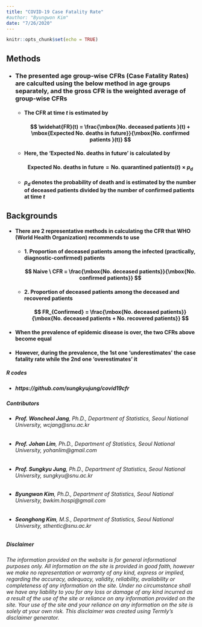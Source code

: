 ```yaml
---
title: "COVID-19 Case Fatality Rate"
#author: "Byungwon Kim"
date: "7/26/2020"
---
```


```r
knitr::opts_chunk$set(echo = TRUE)
```

## Methods
  * ### The presented age group-wise CFRs (Case Fatality Rates) are calculted using the below method in age groups separately, and the gross CFR is the weighted average of group-wise CFRs
    + #### The CFR at time $t$ is estimated by
      #### $$ \widehat{FR}(t) = \frac{\mbox{No. deceased patients }(t) + \mbox{Expected No. deaths in future}}{\mbox{No. confirmed patients }(t)} $$
    + #### Here, the 'Expected No. deaths in future' is calculated by
      #### $$ \mbox{Expected No. deaths in future} = \mbox{No. quarantined patients} (t) \times p_d $$
    + #### $p_d$ denotes the probability of death and is estimated by the number of deceased patients divided by the number of confirmed patients at time $t$
 

## Backgrounds
  * #### There are 2 representative methods in calculating the CFR that WHO (World Health Organization) recommends to use
    + #### 1. Proportion of deceased patients among the infected (practically, diagnostic-confirmed) patients
    #### $$ Naive \ CFR = \frac{\mbox{No. deceased patients}}{\mbox{No. confirmed patients}} $$
    + #### 2. Proportion of deceased patients among the deceased and recovered patients
    #### $$ FR_{Confirmed} = \frac{\mbox{No. deceased patients}}{\mbox{No. deceased patients + No. recovered patients}} $$
  * #### When the prevalence of epidemic disease is over, the two CFRs above become equal
  * #### However, during the prevalence, the 1st one 'underestimates' the case fatality rate while the 2nd one 'overestimates' it


##### *R codes*
  * ##### https://github.com/sungkyujung/covid19cfr
  
##### *Contributors*
  * ###### **Prof. Woncheol Jang**, Ph.D., Department of Statistics, Seoul National University, wcjang@snu.ac.kr
  * ###### **Prof. Johan Lim**, Ph.D., Department of Statistics, Seoul National University, yohanlim@gmail.com
  * ###### **Prof. Sungkyu Jung**, Ph.D., Department of Statistics, Seoul National University, sungkyu@snu.ac.kr
  * ###### **Byungwon Kim**, Ph.D., Department of Statistics, Seoul National University, bwkim.hospi@gmail.com
  * ###### **Seonghong Kim**, M.S., Department of Statistics, Seoul National University, sthentic@snu.ac.kr
  

##### *Disclaimer*
###### *The information provided on the website is for general informational purposes only. All information on the site is provided in good faith, however we make no representation or warranty of any kind, express or implied, regarding the accuracy, adequacy, validity, reliability, availability or completeness of any information on the site. Under no circumstance shall we have any liability to you for any loss or damage of any kind incurred as a result of the use of the site or reliance on any information provided on the site. Your use of the site and your reliance on any information on the site is solely at your own risk. This disclaimer was created using Termly’s disclaimer generator.*
